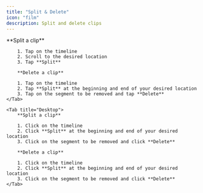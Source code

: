 ```yaml
---
title: "Split & Delete"
icon: "film"
description: Split and delete clips
---
```


<Tabs>
    <Tab title="iOS">
        **Split a clip**

        1. Tap on the timeline
        2. Scroll to the desired location
        3. Tap **Split**

        **Delete a clip**

        1. Tap on the timeline
        2. Tap **Split** at the beginning and end of your desired location
        3. Tap on the segment to be removed and tap **Delete**
    </Tab>

    <Tab title="Desktop">
        **Split a clip**

        1. Click on the timeline
        2. Click **Split** at the beginning and end of your desired location
        3. Click on the segment to be removed and click **Delete**

        **Delete a clip**

        1. Click on the timeline
        2. Click **Split** at the beginning and end of your desired location
        3. Click on the segment to be removed and click **Delete**
    </Tab>
</Tabs>
